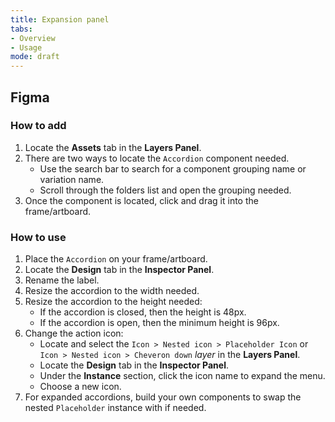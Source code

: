 ```yaml
---
title: Expansion panel
tabs: 
- Overview
- Usage
mode: draft
---
```



## Figma

### How to add

1. Locate the **Assets** tab in the **Layers Panel**.
2. There are two ways to locate the `Accordion` component needed. 
	* Use the search bar to search for a component grouping name or variation name.
	* Scroll through the folders list and open the grouping needed.
3. Once the component is located, click and drag it into the frame/artboard. 


### How to use

1. Place the `Accordion` on your frame/artboard.  
2. Locate the **Design** tab in the **Inspector Panel**.
3. Rename the label. 
4. Resize the accordion to the width needed. 
5. Resize the accordion to the height needed: 
    * If the accordion is closed, then the height is 48px. 
    * If the accordion is open, then the minimum height is 96px.
6. Change the action icon: 
    * Locate and select the `Icon > Nested icon > Placeholder Icon` or `Icon > Nested icon > Cheveron down` *layer* in the **Layers Panel**.
    * Locate the **Design** tab in the **Inspector Panel**.
    * Under the **Instance** section, click the icon name to expand the menu. 
    * Choose a new icon. 
7. For expanded accordions, build your own components to swap the nested `Placeholder` instance with if needed.


